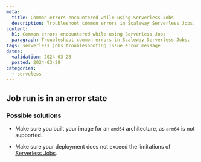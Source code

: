 ```yaml
---
meta:
  title: Common errors encountered while using Serverless Jobs
  description: Troubleshoot common errors in Scaleway Serverless Jobs.
content:
  h1: Common errors encountered while using Serverless Jobs
  paragraph: Troubleshoot common errors in Scaleway Serverless Jobs.
tags: serverless jobs troubleshooting issue error message
dates:
  validation: 2024-03-28
  posted: 2024-03-28
categories:
  - serveless
---
```


## Job run is in an error state

### Possible solutions

- Make sure you built your image for an `amd64` architecture, as `arm64` is not supported.

- Make sure your deployment does not exceed the limitations of [Serverless Jobs](/serverless/jobs/reference-content/jobs-limitations/).